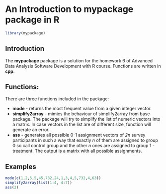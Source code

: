 <!--
%\VignetteEngine{knitr::knitr}
%\VignetteIndexEntry{An Introduction to the mypackage}
-->
   
   An Introduction to **mypackage** package in R
=======================================

```r
library(mypackage)
```


Introduction
------------
   
   
   The **mypackage** package is a solution for the homework 6 of Advanced Data Analysis Software Development with R course. Functions are written in **cpp**.



Functions:
----------------------------
   There are three functions included in the package:

- **mode** - returns the most frequent value from a given integer vector.
- **simplify2array** - mimics the behaviour of simplify2array from base package. The package will try to simplify the list of numeric vectors into a matrix. In case vectors in the list are of different size, function will generate an error.
- **ass** - generates all possible 0-1 assignment vectors of _2n_ survey participants in such a way that exactly _n_ of them are assigned to group 0 so call control group and the other _n_ ones are assigned to group 1 - treatment. The output is a matrix with all possible assignments.

Examples
-----------------------------

```r
mode(c(1,2,5,5,45,732,24,1,3,4,5,732,4,63))
simplify2array(list(1:4, 4:7))
ass(2)
```